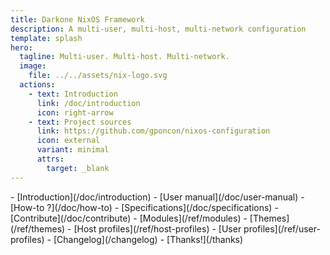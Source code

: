```yaml
---
title: Darkone NixOS Framework
description: A multi-user, multi-host, multi-network configuration
template: splash
hero:
  tagline: Multi-user. Multi-host. Multi-network.
  image:
    file: ../../assets/nix-logo.svg
  actions:
    - text: Introduction
      link: /doc/introduction
      icon: right-arrow
    - text: Project sources
      link: https://github.com/gponcon/nixos-configuration
      icon: external
      variant: minimal
      attrs:
        target: _blank
---
```



<CardGrid stagger>
  <Card title="Documentation" icon="information">
    - [Introduction](/doc/introduction)
    - [User manual](/doc/user-manual)
    - [How-to ?](/doc/how-to)
    - [Specifications](/doc/specifications)
    - [Contribute](/doc/contribute)
  </Card>
  <Card title="References" icon="open-book">
    - [Modules](/ref/modules)
    - [Themes](/ref/themes)
    - [Host profiles](/ref/host-profiles)
    - [User profiles](/ref/user-profiles)
  </Card>
  <Card title="Informations" icon="rocket">
    - [Changelog](/changelog)
    - [Thanks!](/thanks)
  </Card>
</CardGrid>
